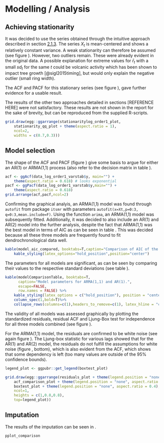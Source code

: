 # Modelling / Analysis

## Achieving stationarity

It was decided to use the series obtained through the intuitive approach described in section [2.1.3](#logtrans). The series $X_t$ is mean-centered and shows a relatively constant variance. A weak stationarity can therefore be assumed (see figure  \ref{fig:stationarity}). However, two outliers remain. These were already evident in the original data. A possible explanation for extreme values for $\bar{r}_t$ with a small $sd_t$ for the same $t$ could be volcanic activity which has been shown to impact tree growth [@sigl2015timing], but would only explain the negative outlier (small ring width).

The ACF and PACF for this stationary series (see figure \ref{fig:acfpacf_chosen}), gave further evidence for a usable result.

The results of the other two approaches detailed in sections [REFERENCE HERE] were not satisfactory. These results are not shown in the report for the sake of brevity, but can be reproduced from the supplied R-scripts.

```r
grid.draw(egg::ggarrange(stationaritylog_order1_plot,
    stationarity_qq_plot + theme(aspect.ratio = 1),
    ncol=2,
    widths = c(0.7,0.3)))
```

## Model selection

The shape of the ACF and PACF (figure \ref{fig:acfpacf_chosen}) give some basis to argue for either an AR(1) or ARMA(1,1) process (also refer to the decision matrix in table \ref{tab:acfpacfdecision}).

```r
acf <- ggAcf(data_log_order1_varstab$y, main="") +
    theme(aspect.ratio = 0.618) # looks exponential
pacf <- ggPacf(data_log_order1_varstab$y,main="") +
    theme(aspect.ratio = 0.618) 
grid.arrange(acf,pacf,ncol=2)

```

Confirming the graphical analyis, an ARMA(1,1) model was found through `autofit` from package `itsmr` with parameters `autofit(x=Xt,p=0:3, q=0:3,mean.include=F)`. Using the function `arima`, an ARMA(1,1) model was subsequently fitted. Additionally, it was decided to also include an AR(1) and AR(2) model into the further analysis, despite the fact that ARMA(1,1) was the best model in terms of AIC as can be seen in table \ref{tab:modelaic}. This was decided because all these three models are frequently found to fit dendrochronological data well.

```r
kable(model_aic_compared, booktabs=T,caption="Comparison of AIC of the fitted models.") %>%
    kable_styling(latex_options="hold_position",position="center")
```

The parameters for all models are significant, as can be seen by comparing their values to the respective standard deviations (see table \ref{tab:modelcomp}).

```r
kable(modelComparisonTable, booktabs=T,
      caption="Model parameters for ARMA(1,1) and AR(1).",
      escape=FALSE,
      row.names = FALSE) %>%
    kable_styling(latex_options = c("hold_position"), position = "center") %>%
    column_spec(1,bold=T)%>%
    collapse_rows(columns=c(1),headers_to_remove=c(1), latex_hline = "custom", custom_latex_hline = 1)
```

The validity of all models was assessed graphically by plotting the standardized residuals, residual ACF and Ljung-Box test for independence for all three models combined (see figure \ref{fig:tsdiag}).

For the ARMA(1,1) model, the residuals are confirmed to be white noise (see again figure \ref{fig:tsdiag}). The Ljung-box statistic for various lags showed that for the AR(1) and AR(2) model, the residuals do not fulfill the assumptions for white noise (figure \ref{fig:tsdiag}, bottom), which is also evident from the ACF, which shows that some dependency is left (too many values are outside of the 95% confidence bounds).

```r

legend_plot <- ggpubr::get_legend(boxtest_plot)

grid.draw(egg::ggarrange(residuals_plot + theme(legend.position = "none"),
    acf_comparison_plot + theme(legend.position = "none", aspect.ratio = 0.4),
    boxtest_plot + theme(legend.position = "none", aspect.ratio = 0.4),
    ncol=1,
    heights = c(1,0.8,0.8),
    top=legend_plot))

```

## Imputation

The results of the imputation can be seen in \ref{fig:imputationcomparison}.

```r
pplot_comparison
```
